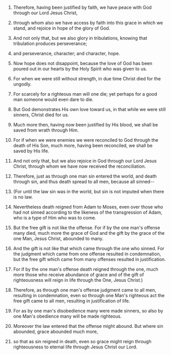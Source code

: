 
1. Therefore, having been justified by faith, we have peace with God through our Lord Jesus Christ,

2. through whom also we have access by faith into this grace in which we stand, and rejoice in hope of the glory of God.

3. And not only that, but we also glory in tribulations, knowing that tribulation produces perseverance;

4. and perseverance, character; and character, hope.

5. Now hope does not disappoint, because the love of God has been poured out in our hearts by the Holy Spirit who was given to us.

6. For when we were still without strength, in due time Christ died for the ungodly.

7. For scarcely for a righteous man will one die; yet perhaps for a good man someone would even dare to die.

8. But God demonstrates His own love toward us, in that while we were still sinners, Christ died for us.

9. Much more then, having now been justified by His blood, we shall be saved from wrath through Him.

10. For if when we were enemies we were reconciled to God through the death of His Son, much more, having been reconciled, we shall be saved by His life.

11. And not only that, but we also rejoice in God through our Lord Jesus Christ, through whom we have now received the reconciliation.

12. Therefore, just as through one man sin entered the world, and death through sin, and thus death spread to all men, because all sinned--

13. (For until the law sin was in the world, but sin is not imputed when there is no law.

14. Nevertheless death reigned from Adam to Moses, even over those who had not sinned according to the likeness of the transgression of Adam, who is a type of Him who was to come.

15. But the free gift is not like the offense. For if by the one man's offense many died, much more the grace of God and the gift by the grace of the one Man, Jesus Christ, abounded to many.

16. And the gift is not like that which came through the one who sinned. For the judgment which came from one offense resulted in condemnation, but the free gift which came from many offenses resulted in justification.

17. For if by the one man's offense death reigned through the one, much more those who receive abundance of grace and of the gift of righteousness will reign in life through the One, Jesus Christ.)

18. Therefore, as through one man's offense judgment came to all men, resulting in condemnation, even so through one Man's righteous act the free gift came to all men, resulting in justification of life.

19. For as by one man's disobedience many were made sinners, so also by one Man's obedience many will be made righteous.

20. Moreover the law entered that the offense might abound. But where sin abounded, grace abounded much more,

21. so that as sin reigned in death, even so grace might reign through righteousness to eternal life through Jesus Christ our Lord.


